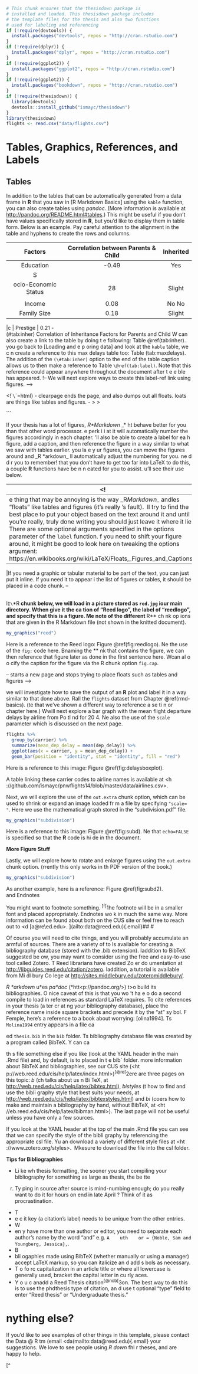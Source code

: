 ```r
# This chunk ensures that the thesisdown package is
# installed and loaded. This thesisdown package includes
# the template files for the thesis and also two functions
# used for labeling and referencing
if (!require(devtools)) {
  install.packages("devtools", repos = "http://cran.rstudio.com")
}
if (!require(dplyr)) {
  install.packages("dplyr", repos = "http://cran.rstudio.com")
}
if (!require(ggplot2)) {
  install.packages("ggplot2", repos = "http://cran.rstudio.com")
}
if (!require(ggplot2)) {
  install.packages("bookdown", repos = "http://cran.rstudio.com")
}
if (!require(thesisdown)) {
  library(devtools)
  devtools::install_github("ismayc/thesisdown")
}
library(thesisdown)
flights <- read.csv("data/flights.csv")
```

# Tables, Graphics, References, and Labels {#ref-labels}

## Tables

In addition to the tables that can be automatically generated from a data frame in **R** that you saw in [R Markdown
Basics] using the `kable` function, you can also create tables using *pandoc*. (More information is available at
<http://pandoc.org/README.html#tables>.) This might be useful if you don't have values specifically stored in **R**, but
you'd like to display them in table form. Below is an example. Pay careful attention to the alignment in the table and
hyphens to create the rows and columns.

|       Factors        | Correlation between Parents & Child | Inherited |
|:--------------------:|:-----------------------------------:|:---------:|
|      Education       |                -0.49                |    Yes    |
|          S           |                                     |           |
| ocio-Economic Status |                 28                  |  Slight   |
|                      |                                     |           |
|        Income        |                0.08                 |   No No   |
|     Family Size      |                0.18                 |  Slight

|c
\| \cupational Prestige   \| 0.21 \light
-   \
(\#tab:inher) Correlation of Inheritance Factors for Parents and Child
W can also create a link to the table by doing t
e following: Table \@ref(tab:inher).   you go back to [Loading and e
p oring data] and look at the `kable` table, we c
n create a reference to this max delays table too: Table \ref(tab:maxdelays). The addition of the `(\#tab:inher)` option to the end of the table caption allows us to then make a
reference to Table `\@ref(tab:label)`. Note that this reference could appear anywhere throughout the document after t
e e
ble has appeared.  !-- We will next explore ways to create this label-ref link using figures. -->

\clearpage

<!\``\`\`\=html}
-  clearpage ends the page, and also dumps out all floats.
 loats are things like tables and figures. -
 >
\>

\`\`\`\Figures

If your thesis has a lot of figures, _R\*Markdown_ \_* ht behave better for you than that other word processor.  e perk i
i at it will automatically number the figures accordingly in each chapter.  'll also be able to create a label for ea
h figure, add a caption, and then reference the figure in a way similar to what we saw with tables earlier.   you la
e  y
ur figures, you can move the figures around and _R\ *arkdown_ \w*ll automatically adjust the numbering for you.   ne
d d
r you to remember!   that you don't have to get too far into LaTeX to do this, a couple **R** functions have be
n n
eated for you to assist.  u'll see their use below.

<!| \<!-\`\`\`{=html}                                                                                                                                                                                                                                                                                                                                                                                                                                                                                                                                                                 |
|-----------------------------------------------------------------------------------------------------------------------------------------------------------------------------------------------------------------------------------------------------------------------------------------------------------------------------------------------------------------------------------------------------------------------------------------------------------------------------------------------------------------------------------------------------------------------------------|
| e thing that may be annoying is the way _R*Markdown_ *andles "floats" like tables and figures (it's really \LaTeX's fault). \LaTeX\ ll try to find the best place to put your object based on the text around it and until you're really, truly done writing you should just leave it where it lies. There are some optional arguments specified in the options parameter of the `label` function.  f you need to shift your figure around, it might be good to look here on tweaking the options argument:  https://en.wikibooks.org/wiki/LaTeX/Floats,_Figures_and_Captions>

 |If you need a graphic or tabular material to be part of the text, you can just put it inline. If you need it to appear i
 the list of figures or tables, it should be placed in a code chunk.
--

\
I`I\`\th **R** chunk below, we will load in a picture stored as `red.jpg` i\n our main directory.  Wthen give it the ca
tion of "Reed logo", the label of "reedlogo", and specify that this is a figure.  Me note of the different **R** ch
nk op
ions that are given in the R Markdown file (not shown in the knitted document).

```r
my_graphics("reed")
```

Here is a reference to the Reed logo: Figure \@ref(fig:reedlogo).  Ne the use of the `fig:` code here.  Bnaming the **
nk that contains the figure, we can then reference that figure later as done in the first sentence here.  Wcan al
o  o
cify the caption for the figure via the R chunk option `fig.cap`.

\clearpage

-- starts a new page and stops trying to place floats such as tables and figures -->

\Below we will investigate how to save the output of an **R** plot and label it in a way similar to that done above.  Rall the `flights` dataset from Chapter \@ref(rmd-basics).  (te that we've shown a different way to reference a se
ti n or
chapter here.)  Wwill next explore a bar graph with the mean flight departure delays by airline from Po
tl nd for 20
4.  Ne also the use of the `scale` parameter which is discussed on the next page.

```r
flights %>%
  group_by(carrier) %>%
  summarize(mean_dep_delay = mean(dep_delay)) %>%
  ggplot(aes(x = carrier, y = mean_dep_delay)) +
  geom_bar(position = "identity", stat = "identity", fill = "red")
```

Here is a reference to this image: Figure \@ref(fig:delaysboxplot).

A table linking these carrier codes to airline names is available at <h
\tps://github.com/ismayc/pnwflights14/blob/master/data/airlines.csv>.
\
\clearpage

Next, we will explore the use of the `out.extra` chunk option, which can be used to shrink or expand an image loaded fr
m a file by specifying `"scale= "`. Here we use the mathematical graph stored in the "subdivision.pdf" file.

```r
my_graphics("subdivision")
```

Here is a reference to this image: Figure \@ref(fig:subd).  Ne that `echo=FALSE` is specified so that the **R** code is hi
de  in the document.

**More Figure Stuff**

Lastly, we will explore how to rotate and enlarge figures using the `out.extra` chunk option.  (rrently this only works in
th  PDF version of the book.)

```r
my_graphics("subdivision")
```

As another example, here is a reference: Figure \@ref(fig:subd2).
\
\ootnotes and Endnotes

You might want to footnote something. ^[f[^1he footnote will be in a smaller font and placed appropriately. Endnotes wo
k in much the same way. More information can be found about both on the CUS site or feel free to reach out to <d
\[a@re\\ed.edu>.
\](ailto:data@reed.edu){.email}## \#\ibliographies

Of course you will need to cite things, and you will probably accumulate an armful of sources. There are a variety of to
ls available for creating a bibliography database (stored with the .bib extension).  Iaddition to BibTeX suggested be
ow, you may want to consider using the free and easy-to-use tool called Zotero.  T Reed librarians have created Zo
er  do
umentation at <http://libguides.reed.edu/citation/zotero>.  Iaddition, a tutorial is available from Mi
dl bury Co
lege at <http://sites.middlebury.edu/zoteromiddlebury/>.

_R \*arkdown_ u\*es _pa\*doc_ (\*htt<p://pandoc.org/>) t\>o build its bibliographies.  O nice caveat of this is that you wo
't ha
e  o do a second compile to load in references as standard LaTeX requires. To cite references in your thesis (a
ter cr
at ng your bibliography database), place the reference name inside square brackets and precede it by the "at" sy
bol.  F
Femple, here's a reference to a book about worrying:  [olina1994].  Ts `Molina1994` entry appears in a file ca

ed `thesis.bib` in the `bib` folder.  Ts bibliography database file was created by a program called BibTeX.  Y can ca

th s file something else if you like (look at the YAML header in the main .Rmd file) and, by default, is to placed in
t
e  bib` folder.
 more information about BibTeX and bibliographies, see our CUS site (<ht\
p://web.reed.edu/cis/help/latex/index.html>)^\[@re[^2ere are three pages on this topic:  _b\b*x_ (\wh*ch talks about us
n
Bi TeX, at <http://web.reed.edu/cis/help/latex/bibtex.html>), _bi\bte*styles_ (\abo*t how to find and use the bibli
graphy style that best suits your needs, at <http://web.reed.edu/cis/help/latex/bibtexstyles.html>) and _bi\bma*_ (\whi*
 coers how to make and maintain a bibliography by hand, without BibTeX, at <ht\tp
 //eb.reed.edu/cis/help/latex/bibman.html>).\ The last page will not be useful unless you have only a few sources.

If you look at the YAML header at the top of the main .Rmd file you can see that we can specify the style of the bibli
graphy by referencing the appropriate csl file.  Yu an download a variety of different style files at <ht\tp
://www.zotero.org/styles>. \ Mkesure to download the file into the csl folder.

**Tips for Bibliographies**

- Li  ke   wh thesis formatting, the sooner you start compiling your bibliography for something as large as thesis, the be
   tte

 r. Ty ping in source after source is mind-numbing enough; do you really want to do it for hours on end in late April
        ? Think of it as procrastination.
- T
-  e c  it key (a citation's label) needs to be unique from the other entries.
- W
-  en   y have more than one author or editor, you need to separate each author's name by the word "and" e.g. `A
   uth
   or = {Noble, Sam and Youngberg, Jessica},`.
- B
-  bli  ogaphies made using BibTeX (whether manually or using a manager) accept LaTeX markup, so you can italicize an
   d add s
  bols as necessary.
- T
o   fo  rc capitalization in an article title or where all lowercase is generally used, bracket the capital letter in cu
   rly
  aces.
- Y
o  u c  anadd a Reed Thesis citation^[@nob[^3on. The best way to do this is to use the phdthesis type of citation, an
   d use t
   optional "type" field to enter "Reed thesis" or "Undergraduate thesis."

# nything else?

If you'd like to see examples of other things in this template, please contact the Data @ R\eed\ tm (email <da\ta
[eed.\edu>) \wit](mailto:data@reed.edu){.email} your suggestions. We love to see people using _R \Mar*down_ f\or *hi r
theses, and are happy to help.

[^
